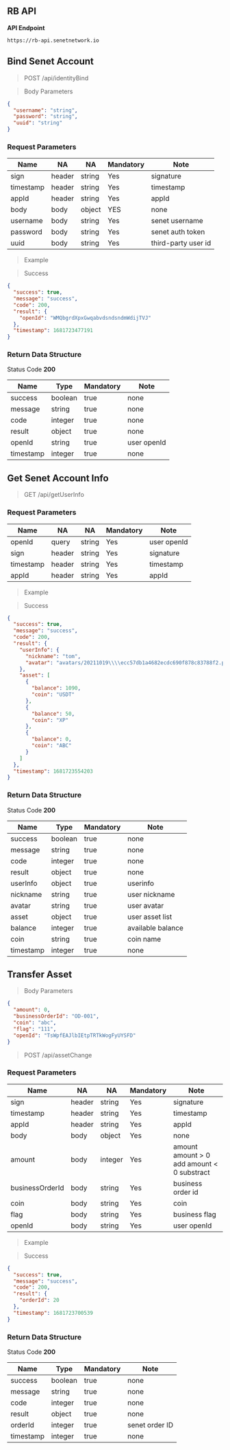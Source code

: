 ## RB API
**API Endpoint**
```
https://rb-api.senetnetwork.io
```
## Bind Senet Account

> POST /api/identityBind

> Body Parameters

```json
{
  "username": "string",
  "password": "string",
  "uuid": "string"
}
```

### Request Parameters

| Name      | NA     | NA     | Mandatory | Note                |
| --------- | ------ | ------ | --------- | ------------------- |
| sign      | header | string | Yes       | signature           |
| timestamp | header | string | Yes       | timestamp           |
| appId     | header | string | Yes       | appId               |
| body      | body   | object | YES       | none                |
| username  | body   | string | Yes       | senet username      |
| password  | body   | string | Yes       | senet auth token    |
| uuid      | body   | string | Yes       | third-party user id |

> Example

> Success

```json
{
  "success": true,
  "message": "success",
  "code": 200,
  "result": {
    "openId": "WMQbgrdXpxGwqabvdsndsndmWdijTVJ"
  },
  "timestamp": 1681723477191
}
```

### Return Data Structure

Status Code **200**

| Name      | Type    | Mandatory | Note        |
| --------- | ------- | --------- | ----------- |
| success   | boolean | true      | none        |
| message   | string  | true      | none        |
| code      | integer | true      | none        |
| result    | object  | true      | none        |
| openId    | string  | true      | user openId |
| timestamp | integer | true      | none        |

## Get Senet Account Info

> GET /api/getUserInfo

### Request Parameters

| Name      | NA     | NA     | Mandatory | Note        |
| --------- | ------ | ------ | --------- | ----------- |
| openId    | query  | string | Yes       | user openId |
| sign      | header | string | Yes       | signature   |
| timestamp | header | string | Yes       | timestamp   |
| appId     | header | string | Yes       | appId       |

> Example

> Success

```json
{
  "success": true,
  "message": "success",
  "code": 200,
  "result": {
    "userInfo": {
      "nickname": "tom",
      "avatar": "avatars/20211019\\\\ecc57db1a4682ecdc690f878c83788f2.png"
    },
    "asset": [
      {
        "balance": 1090,
        "coin": "USDT"
      },
      {
        "balance": 50,
        "coin": "XP"
      },
      {
        "balance": 0,
        "coin": "ABC"
      }
    ]
  },
  "timestamp": 1681723554203
}
```

### Return Data Structure

Status Code **200**

| Name      | Type     | Mandatory | Note              |
| --------- | -------- | --------- | ----------------- |
| success   | boolean  | true      | none              |
| message   | string   | true      | none              |
| code      | integer  | true      | none              |
| result    | object   | true      | none              |
| userInfo  | object   | true      | userinfo          |
| nickname  | string   | true      | user nickname     |
| avatar    | string   | true      | user avatar       |
| asset     | object   | true      | user asset list   |
| balance   | integer  | true      | available balance |
| coin      | string   | true      | coin name         |
| timestamp | integer  | true      | none              |

## Transfer Asset

> Body Parameters

```json
{
  "amount": 0,
  "businessOrderId": "OD-001",
  "coin": "abc",
  "flag": "111",
  "openId": "TsWpfEAJlbIEtpTRTkWogFyUYSFD"
}
```

> POST /api/assetChange

### Request Parameters

| Name            | NA     | NA      | Mandatory | Note                                   |
| --------------- | ------ | ------- | --------- | -------------------------------------- |
| sign            | header | string  | Yes       | signature                              |
| timestamp       | header | string  | Yes       | timestamp                              |
| appId           | header | string  | Yes       | appId                                  |
| body            | body   | object  | Yes       | none                                   |
| amount          | body   | integer | Yes       | amount amount > 0 add amount < 0 substract |
| businessOrderId | body   | string  | Yes       | business order id                      |
| coin            | body   | string  | Yes       | coin                                   |
| flag            | body   | string  | Yes       | business flag                          |
| openId          | body   | string  | Yes       | user openId                            |

> Example

> Success

```json
{
  "success": true,
  "message": "success",
  "code": 200,
  "result": {
    "orderId": 20
  },
  "timestamp": 1681723700539
}
```

### Return Data Structure

Status Code **200**

| Name      | Type    | Mandatory | Note           |
| --------- | ------- | --------- | -------------- |
| success   | boolean | true      | none           |
| message   | string  | true      | none           |
| code      | integer | true      | none           |
| result    | object  | true      | none           |
| orderId   | integer | true      | senet order ID |
| timestamp | integer | true      | none           |
